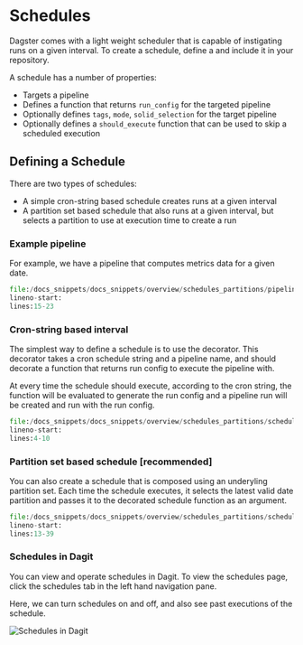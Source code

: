 
<DynamicMetaTags title="Schedules | Dagster" />

# Schedules

Dagster comes with a light weight scheduler that is capable of instigating runs on a given interval. To create a schedule, define a <PyObject module="dagster" object="ScheduleDefinition"/> and include it in your repository.

A schedule has a number of properties:

- Targets a pipeline
- Defines a function that returns `run_config` for the targeted pipeline
- Optionally defines `tags`, `mode`, `solid_selection` for the target pipeline
- Optionally defines a `should_execute` function that can be used to skip a scheduled execution

## Defining a Schedule

There are two types of schedules:

- A simple cron-string based schedule creates runs at a given interval
- A partition set based schedule that also runs at a given interval, but selects a partition to use at execution time to create a run

### Example pipeline

For example, we have a pipeline that computes metrics data for a given date.

```python literalinclude caption=pipeline.py
file:/docs_snippets/docs_snippets/overview/schedules_partitions/pipeline.py
lineno-start:
lines:15-23
```

### Cron-string based interval

The simplest way to define a schedule is to use the <PyObject module="dagster" object="schedule" displayText="@schedule"/> decorator.
This decorator takes a cron schedule string and a pipeline name, and should decorate a function that returns run config to execute the pipeline with.

At every time the schedule should execute, according to the cron string, the function will be evaluated to generate the run config and a pipeline run will be created and run with the run config.

```python literalinclude caption=schedule_definition.py
file:/docs_snippets/docs_snippets/overview/schedules_partitions/schedule_definition.py
lineno-start:
lines:4-10
```

### Partition set based schedule [recommended]

You can also create a schedule that is composed using an underyling partition set.
Each time the schedule executes, it selects the latest valid date partition and passes it to the decorated schedule function as an argument.

```python literalinclude caption=schedule_definition.py
file:/docs_snippets/docs_snippets/overview/schedules_partitions/schedule_definition.py
lineno-start:
lines:13-39
```

### Schedules in Dagit

You can view and operate schedules in Dagit. To view the schedules page, click the schedules tab in the left hand navigation pane.

Here, we can turn schedules on and off, and also see past executions of the schedule.

![Schedules in Dagit](/assets/images/overview/schedules_partitions/schedules.png)
